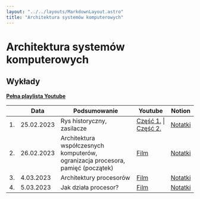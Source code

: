 ```yaml
---
layout: "../../layouts/MarkdownLayout.astro"
title: "Architektura systemów komputerowych"
---
```


# Architektura systemów komputerowych

## Wykłady

[**Pełna playlista Youtube**](https://www.youtube.com/playlist?list=PLxnzOnUpNzMBcamvzq0ktoyRrVv7d7crM)

<div class="overflow-auto">

|     | Data       | Podsumowanie                                                                    | Youtube                                                                              | Notion                                                                                                                           |
| --- | ---------- | ------------------------------------------------------------------------------- | ------------------------------------------------------------------------------------ | -------------------------------------------------------------------------------------------------------------------------------- |
| 1.  | 25.02.2023 | Rys historyczny, zasilacze                                                      | [Część 1.](https://youtu.be/YwQCp4BLqBo) \| [Część 2.](https://youtu.be/F5bRQQndTp8) | [Notatki](https://zippy-tamarillo-525.notion.site/Architektura-System-w-Komputerowych-Wyk-ad-1-91fce88c9d8f4f7ebbcef8c9a075eb86) |
| 2.  | 26.02.2023 | Architektura współczesnych komputerów, ogranizacja procesora, pamięć (początek) | [Film](https://youtu.be/rekkn6gavxM)                                                 | [Notatki](https://zippy-tamarillo-525.notion.site/Architektura-System-w-Komputerowych-Wyk-ad-2-73ad1aa0e5374145b9c4954337115d04) |
| 3.  | 4.03.2023  | Architektury procesorów                                                         | [Film](https://youtu.be/5Ho1fsppn6M)                                                 | [Notatki](https://zippy-tamarillo-525.notion.site/Architektura-System-w-Komputerowych-Wyk-ad-3-8179325aaa224cd5a1b312a7fb4945e6) |
| 4.  | 5.03.2023  | Jak działa procesor?                                                            | [Film](https://youtu.be/n_oWUbs9ejs)                                                 | [Notatki](https://zippy-tamarillo-525.notion.site/Architektura-System-w-Komputerowych-Wyk-ad-4-bcd22249388648099dfca0eeab410062) |

</div>
